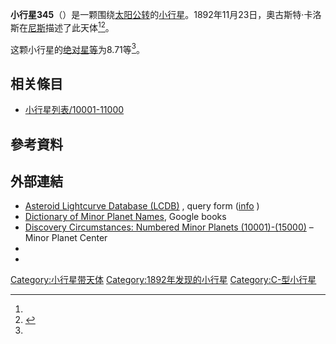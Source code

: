 {{Infobox planet
 | minorplanet     = yes
 | name            = 345 Tercidina
 | background      = #D6D6D6
 | image = 
 | image_size      = 
 | caption         =
 | discovery_ref   =  <ref name="MPC-object" />
 | discoverer      = [[奧古斯特·卡洛斯|奧古斯特·卡洛斯]]
 | discovery_site  = [[尼斯|尼斯]]
 | discovered      = 1892年11月23日
 | mpc_name        = 345 Tercidina
 | alt_names       = 345 Tercidina
 | pronounced      = 
 | named_after     = <ref name="MPC-object" />
 | mp_category     = [[主帶小行星|主帶小行星]] <ref name="MPC-object" /><ref name="jpldata" />
 | orbit_ref       = <ref name="a">[http://ssd.jpl.nasa.gov/sbdb.cgi?sstr=345 345] {{Wayback|url=http://ssd.jpl.nasa.gov/sbdb.cgi?sstr=345 |date=20200918235525 }}，小行星數據庫瀏覽器（JPL Small-Body Database Browser）－[[美国国家航空航天局|美国国家航空航天局]]喷气推进实验室</ref>
 | epoch           = 2018-03-23.0（[[儒略日|JD]] 2458200.5）
 | uncertainty     = 0
 | observation_arc = 
 | aphelion = {{convert|2.467|AU|km|3|abbr=on|lk=out}}
 | perihelion      = {{convert|2.1838588|AU|km|3|abbr=on}}
 | semimajor       = 2.3253861
 | eccentricity    = 0.0608618
 | period          = 3.55[[儒略年|yr]]
 | mean_anomaly    = 95.27323[[度|°]]
 | mean_motion     = {{Deg2DMS|0.27794650|sup=ms}} / day
 | inclination     = 9.74821
 | asc_node        = 212.62922°
 | arg_peri        = 230.46914
 | mean_diameter   = 
 | rotation        = 
 | albedo          =
 | spectral_type   =
 | abs_magnitude   = 8.71<ref name="jpldata" />
}}
'''小行星345'''（{{lang-en|345 Tercidina}}）是一颗围绕[[太阳|太阳]][[公转|公转]]的[[小行星|小行星]]。1892年11月23日，奧古斯特·卡洛斯在[[尼斯|尼斯]]描述了此天体<ref name="a" /><ref>{{cite news|title=小行星列表|url=http://cfa-www.harvard.edu/iau/lists/NumberedMPs.txt|accessdate=2018-10-19|newspaper=哈佛大学|archive-date=2008-05-17|archive-url=https://web.archive.org/web/20080517010638/http://cfa-www.harvard.edu/iau/lists/NumberedMPs.txt|dead-url=no}}</ref>。

这颗小行星的[[绝对星等|绝对星等]]为8.71等<ref name="a" />。

== 相关條目 ==
*[[小行星列表/10001-11000|小行星列表/10001-11000]]

== 參考資料 ==
{{reflist|refs=

<ref name="jpldata">{{cite web
 |type         = 2018-01-26 last obs.
 |title        = JPL Small-Body Database Browser:345 Tercidina-345 Tercidina
 |url          = https://ssd.jpl.nasa.gov/sbdb.cgi?sstr=345
 |publisher    = [[Jet_Propulsion_Laboratory|Jet Propulsion Laboratory]]
 |accessdate   = 28 March 2018
 |archive-date = 2020-09-18
 |archive-url  = https://web.archive.org/web/20200918235525/https://ssd.jpl.nasa.gov/sbdb.cgi?sstr=345
 |dead-url     = no
}}</ref>

<ref name="MPC-object">{{cite web
  |title      = 345 Tercidina
  |work      = Minor Planet Center
  |url      = https://www.minorplanetcenter.net/db_search/show_object?object_id=345
  |accessdate      = 28 March 2018
  |archive-date      = 2016-03-04
  |archive-url      = https://web.archive.org/web/20160304110226/http://www.minorplanetcenter.net/db_search/show_object?object_id=345
  |dead-url      = no
  }}</ref>

}}

==  外部連結 ==
* [http://www.minorplanet.info/PHP/lcdbsummaryquery.php Asteroid Lightcurve Database (LCDB)] {{Wayback|url=http://www.minorplanet.info/PHP/lcdbsummaryquery.php |date=20171210173955 }}, query form ([http://www.minorplanet.info/lightcurvedatabase.html info] {{Wayback|url=http://www.minorplanet.info/lightcurvedatabase.html |date=20171216050541 }})
* [https://books.google.com/books?id=aeAg1X7afOoC&pg Dictionary of Minor Planet Names], Google books
* [http://www.minorplanetcenter.net/iau/lists/NumberedMPs010001.html Discovery Circumstances: Numbered Minor Planets (10001)-(15000)] {{Wayback|url=http://www.minorplanetcenter.net/iau/lists/NumberedMPs010001.html |date=20180612162317 }} – Minor Planet Center
* {{AstDys|345}}
* {{JPL small body}}

{{Minor Planet Number|[[小行星344|小行星344]]|[[小行星346|小行星346]]}}
{{小天体}}

[[Category:小行星带天体|Category:小行星带天体]]
[[Category:1892年发现的小行星|Category:1892年发现的小行星]]
[[Category:C-型小行星|Category:C-型小行星]]